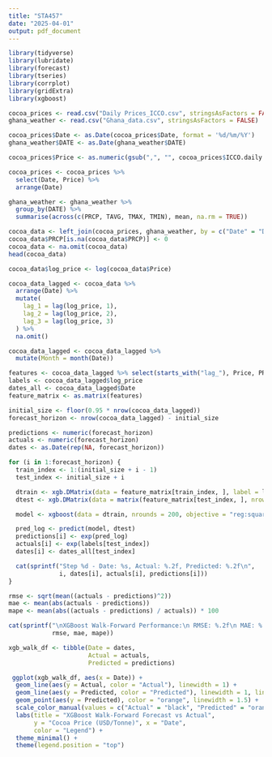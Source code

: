 ---
title: "STA457"
date: "2025-04-01"
output: pdf_document
---
 
 
 
```{r setup, include=FALSE}
library(tidyverse)
library(lubridate)
library(forecast)
library(tseries)
library(corrplot)
library(gridExtra)
library(xgboost)

cocoa_prices <- read.csv("Daily Prices_ICCO.csv", stringsAsFactors = FALSE)
ghana_weather <- read.csv("Ghana_data.csv", stringsAsFactors = FALSE)

cocoa_prices$Date <- as.Date(cocoa_prices$Date, format = '%d/%m/%Y')
ghana_weather$DATE <- as.Date(ghana_weather$DATE)

cocoa_prices$Price <- as.numeric(gsub(",", "", cocoa_prices$ICCO.daily.price..US..tonne.))

cocoa_prices <- cocoa_prices %>%
  select(Date, Price) %>%
  arrange(Date)

ghana_weather <- ghana_weather %>%
  group_by(DATE) %>%
  summarise(across(c(PRCP, TAVG, TMAX, TMIN), mean, na.rm = TRUE))

cocoa_data <- left_join(cocoa_prices, ghana_weather, by = c("Date" = "DATE"))
cocoa_data$PRCP[is.na(cocoa_data$PRCP)] <- 0
cocoa_data <- na.omit(cocoa_data)
head(cocoa_data)

```

```{r}
cocoa_data$log_price <- log(cocoa_data$Price)

cocoa_data_lagged <- cocoa_data %>%
  arrange(Date) %>%
  mutate(
    lag_1 = lag(log_price, 1),
    lag_2 = lag(log_price, 2),
    lag_3 = lag(log_price, 3)
  ) %>%
  na.omit()  

cocoa_data_lagged <- cocoa_data_lagged %>%
  mutate(Month = month(Date))

features <- cocoa_data_lagged %>% select(starts_with("lag_"), Price, PRCP, TAVG, TMAX, TMIN, Month)
labels <- cocoa_data_lagged$log_price
dates_all <- cocoa_data_lagged$Date
feature_matrix <- as.matrix(features)

initial_size <- floor(0.95 * nrow(cocoa_data_lagged))
forecast_horizon <- nrow(cocoa_data_lagged) - initial_size

predictions <- numeric(forecast_horizon)
actuals <- numeric(forecast_horizon)
dates <- as.Date(rep(NA, forecast_horizon))

for (i in 1:forecast_horizon) {
  train_index <- 1:(initial_size + i - 1)
  test_index <- initial_size + i

  dtrain <- xgb.DMatrix(data = feature_matrix[train_index, ], label = labels[train_index])
  dtest <- xgb.DMatrix(data = matrix(feature_matrix[test_index, ], nrow = 1))

  model <- xgboost(data = dtrain, nrounds = 200, objective = "reg:squarederror", verbose = 0)

  pred_log <- predict(model, dtest)
  predictions[i] <- exp(pred_log)
  actuals[i] <- exp(labels[test_index])
  dates[i] <- dates_all[test_index]

  cat(sprintf("Step %d - Date: %s, Actual: %.2f, Predicted: %.2f\n", 
              i, dates[i], actuals[i], predictions[i]))
}

rmse <- sqrt(mean((actuals - predictions)^2))
mae <- mean(abs(actuals - predictions))
mape <- mean(abs((actuals - predictions) / actuals)) * 100

cat(sprintf("\nXGBoost Walk-Forward Performance:\n RMSE: %.2f\n MAE: %.2f\n MAPE: %.2f%%\n", 
            rmse, mae, mape))

xgb_walk_df <- tibble(Date = dates,
                      Actual = actuals,
                      Predicted = predictions)

 ggplot(xgb_walk_df, aes(x = Date)) +
  geom_line(aes(y = Actual, color = "Actual"), linewidth = 1) +
  geom_line(aes(y = Predicted, color = "Predicted"), linewidth = 1, linetype = "dashed") +
  geom_point(aes(y = Predicted), color = "orange", linewidth = 1.5) +
  scale_color_manual(values = c("Actual" = "black", "Predicted" = "orange")) +
  labs(title = "XGBoost Walk-Forward Forecast vs Actual",
       y = "Cocoa Price (USD/Tonne)", x = "Date",
       color = "Legend") +
  theme_minimal() +
  theme(legend.position = "top")

```



